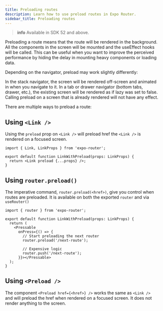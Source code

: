 ```yaml
---
title: Preloading routes
description: Learn how to use preload routes in Expo Router.
sidebar_title: Preloading routes
---
```


> **info** Available in SDK 52 and above.

Preloading a route means that the route will be rendered in the background. All the components in the screen will be mounted and the useEffect hooks will be called. This can be useful when you want to improve the perceived performance by hiding the delay in mounting heavy components or loading data.

Depending on the navigator, preload may work slightly differently:

In the stack navigator, the screen will be rendered off-screen and animated in when you navigate to it.
In a tab or drawer navigator (bottom tabs, drawer, etc.), the existing screen will be rendered as if lazy was set to false. Calling preload on a screen that is already rendered will not have any effect.

There are multiple ways to preload a route:

## Using `<Link />`

Using the `preload` prop on `<Link />` will preload href the `<Link />` is rendered on a focused screen.

```tsx LinkWithPreload.tsx
import { Link, LinkProps } from 'expo-router';

export default function LinkWithPreload(props: LinkProps) {
  return <Link preload {...props} />;
}
```

## Using `router.preload()`

The imperative command, `router.preload(<href>)`, give you control when routes are preloaded. It is available on both the exported `router` and via `useRouter()`

```tsx app/home.tsx
import { router } from 'expo-router';

export default function LinkWithPreload(props: LinkProps) {
  return (
    <Pressable
      onPress={() => {
        // Start preloading the next router
        router.preload('/next-route');

        // Expensive logic
        router.push('/next-route');
      }}></Pressable>
  );
}
```

## Using `<Preload />`

The component `<Preload href={<href>} />` works the same as `<Link />` and will preload the href when rendered on a focused screen. It does not render anything to the screen.
